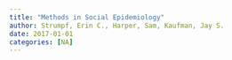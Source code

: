 ```yaml
---
title: "Methods in Social Epidemiology"
author: Strumpf, Erin C., Harper, Sam, Kaufman, Jay S.
date: 2017-01-01
categories: [NA]
---
```


